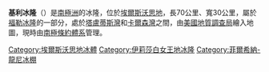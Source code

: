 '''基利冰隆'''（{{lang-en|Kealey Ice Rise}}）是[[南極洲|南極洲]]的冰隆，位於[[埃爾斯沃思地|埃爾斯沃思地]]，長70公里、寬30公里，屬於[[福勒冰隆|福勒冰隆]]的一部分，處於[[塔盧蒂斯灣|塔盧蒂斯灣]]和[[卡爾森灣_(伊利沙伯女皇地)|卡爾森灣]]之間，由[[美國地質調查局|美國地質調查局]]繪入地圖，現時由[[南極條約體系|南極條約體系]]管理。

{{coord|77|S|83|W|source:GNIS|display=title}}

{{DEFAULTSORT:Kealey Ice Rise}}
[[Category:埃爾斯沃思地冰體|Category:埃爾斯沃思地冰體]]
[[Category:伊莉莎白女王地冰隆|Category:伊莉莎白女王地冰隆]]
[[Category:菲爾希納-龍尼冰棚|Category:菲爾希納-龍尼冰棚]]


{{EllsworthLand-geo-stub}}